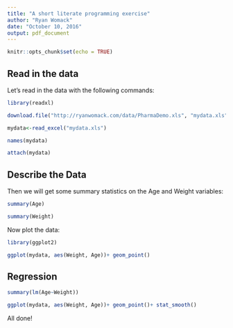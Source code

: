 ```yaml
---
title: "A short literate programming exercise"
author: "Ryan Womack"
date: "October 10, 2016"
output: pdf_document
---
```


```r
knitr::opts_chunk$set(echo = TRUE)
```

## Read in the data

Let's read in the data with the following commands:

```r
library(readxl)

download.file("http://ryanwomack.com/data/PharmaDemo.xls", "mydata.xls")

mydata<-read_excel("mydata.xls")

names(mydata)

attach(mydata)

```

## Describe the Data

Then we will get some summary statistics on the Age and Weight variables:

```r
summary(Age)

summary(Weight)
```

Now plot the data:

```r
library(ggplot2)

ggplot(mydata, aes(Weight, Age))+ geom_point()
```

## Regression

```r
summary(lm(Age~Weight))

ggplot(mydata, aes(Weight, Age))+ geom_point()+ stat_smooth()
```

All done!